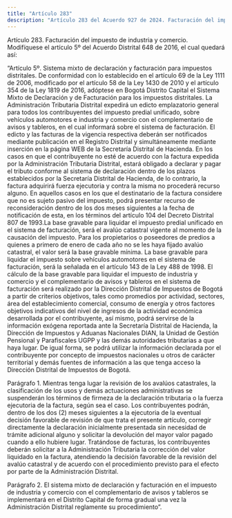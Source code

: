 ```yaml
---
title: "Artículo 283"
description: "Artículo 283 del Acuerdo 927 de 2024. Facturación del impuesto de industria y comercio."
---
```


Artículo 283. Facturación del impuesto de industria y comercio. Modifíquese el artículo 5º del Acuerdo Distrital 648 de 2016, el cual quedará así:
 
“Artículo 5º. Sistema mixto de declaración y facturación para impuestos distritales. De conformidad con lo establecido en el artículo 69 de la Ley 1111 de 2006, modificado por el artículo 58 de la Ley 1430 de 2010 y el artículo 354 de la Ley 1819 de 2016, adóptese en Bogotá Distrito Capital el Sistema Mixto de Declaración y de Facturación para los impuestos distritales. La Administración Tributaria Distrital expedirá un edicto emplazatorio general para todos los contribuyentes del impuesto predial unificado, sobre vehículos automotores e industria y comercio con el complementario de avisos y tableros, en el cual informará sobre el sistema de facturación. El edicto y las facturas de la vigencia respectiva deberán ser notificados mediante publicación en el Registro Distrital y simultáneamente mediante inserción en la página WEB de la Secretaría Distrital de Hacienda. En los casos en que el contribuyente no esté de acuerdo con la factura expedida por la Administración Tributaria Distrital, estará obligado a declarar y pagar el tributo conforme al sistema de declaración dentro de los plazos establecidos por la Secretaría Distrital de Hacienda, de lo contrario, la factura adquirirá fuerza ejecutoria y contra la misma no procederá recurso alguno. En aquellos casos en los que el destinatario de la factura considere que no es sujeto pasivo del impuesto, podrá presentar recurso de reconsideración dentro de los dos meses siguientes a la fecha de notificación de esta, en los términos del artículo 104 del Decreto Distrital 807 de 1993.La base gravable para liquidar el impuesto predial unificado en el sistema de facturación, será el avalúo catastral vigente al momento de la causación del impuesto. Para los propietarios o poseedores de predios a quienes a primero de enero de cada año no se les haya fijado avalúo catastral, el valor será la base gravable mínima. La base gravable para liquidar el impuesto sobre vehículos automotores en el sistema de facturación, será la señalada en el artículo 143 de la Ley 488 de 1998. El cálculo de la base gravable para liquidar el impuesto de industria y comercio y el complementario de avisos y tableros en el sistema de facturación será realizado por la Dirección Distrital de Impuestos de Bogotá a partir de criterios objetivos, tales como promedios por actividad, sectores, área del establecimiento comercial, consumo de energía y otros factores objetivos indicativos del nivel de ingresos de la actividad económica desarrollada por el contribuyente, así mismo, podrá servirse de la información exógena reportada ante la Secretaría Distrital de Hacienda, la Dirección de Impuestos y Aduanas Nacionales DIAN, la Unidad de Gestión Pensional y Parafiscales UGPP y las demás autoridades tributarias a que haya lugar. De igual forma, se podrá utilizar la información declarada por el contribuyente por concepto de impuestos nacionales u otros de carácter territorial y demás fuentes de información a las que tenga acceso la Dirección Distrital de Impuestos de Bogotá.
 
Parágrafo 1. Mientras tenga lugar la revisión de los avalúos catastrales, la clasificación de los usos y demás actuaciones administrativas se suspenderán los términos de firmeza de la declaración tributaria o la fuerza ejecutoria de la factura, según sea el caso. Los contribuyentes podrán, dentro de los dos (2) meses siguientes a la ejecutoria de la eventual decisión favorable de revisión de que trata el presente artículo, corregir directamente la declaración inicialmente presentada sin necesidad de trámite adicional alguno y solicitar la devolución del mayor valor pagado cuando a ello hubiere lugar. Tratándose de facturas, los contribuyentes deberán solicitar a la Administración Tributaria la corrección del valor liquidado en la factura, atendiendo la decisión favorable de la revisión del avalúo catastral y de acuerdo con el procedimiento previsto para el efecto por parte de la Administración
Distrital.
 
Parágrafo 2. El sistema mixto de declaración y facturación en el impuesto de industria y comercio con el complementario de avisos y tableros se implementará en el Distrito Capital de forma gradual una vez la Administración Distrital reglamente su procedimiento”.